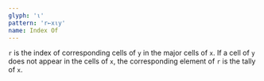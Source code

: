 ```yaml
---
glyph: '⍳'
pattern: 'r←x⍳y'
name: Index Of
---
```


`r` is the index of corresponding cells of `y` in the major cells of `x`. If a cell of `y` does not appear in the cells of `x`, the corresponding element of `r` is the tally of `x`.